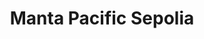 ---
title: "Manta Pacific Sepolia"
description: "Manta Pacific Sepolia data indexing and API access"
---